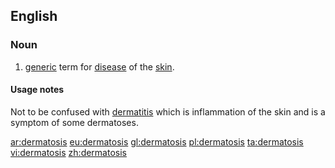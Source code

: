 ==English==

===Noun===
{{en-noun|dermatoses}}
{{wikipedia}}

# {{medicine}} [[generic]] term for [[disease]] of the [[skin]].

====Usage notes====
Not to be confused with [[dermatitis]] which is inflammation of the skin and is a symptom of some dermatoses.

[[ar:dermatosis]]
[[eu:dermatosis]]
[[gl:dermatosis]]
[[pl:dermatosis]]
[[ta:dermatosis]]
[[vi:dermatosis]]
[[zh:dermatosis]]